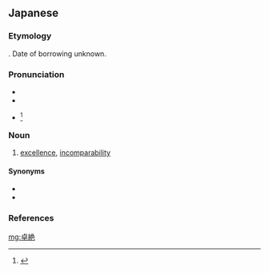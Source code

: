 {{also|卓絕|卓绝}}
==Japanese==
{{ja-kanjitab|たく|ぜつ|yomi=o}}

===Etymology===
{{etyl|zhx|ja|sort=たくぜつ}}. Date of borrowing unknown.

===Pronunciation===
* {{l|ja|sc=Latn|音読み|On'yomi}}
* {{IPA|lang=ja|[ta̠kɯᵝze̞t͡sɯᵝ]}}
* {{ja-accent-common|h|た|くぜつ|ta̠˨ kɯᵝ˦ ze̞˦ t͡sɯᵝ˦}}<ref>{{R:NHK Hatsuon}}</ref>

===Noun===
{{ja-noun|たくぜつ|kyu=卓絕}}

# [[excellence]], [[incomparability]]

====Synonyms====
* {{ja-r|超越|ちょうえつ}}
* {{ja-r|卓越|たくえつ}}

===References===
<references/>

[[mg:卓絶]]